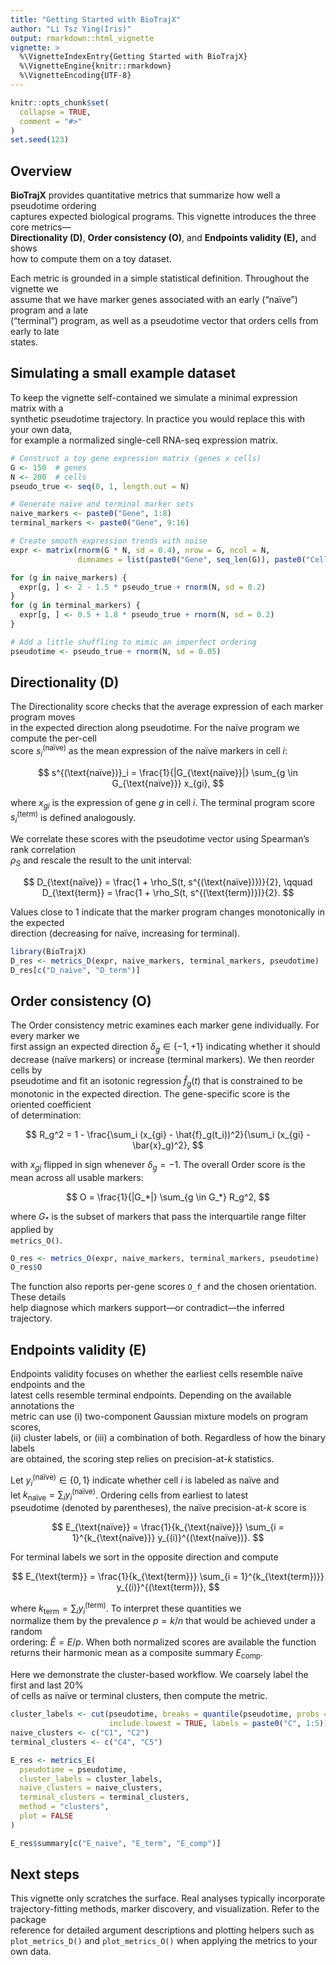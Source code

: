 ```yaml
---
title: "Getting Started with BioTrajX"
author: "Li Tsz Ying(Iris)"
output: rmarkdown::html_vignette
vignette: >
  %\VignetteIndexEntry{Getting Started with BioTrajX}
  %\VignetteEngine{knitr::rmarkdown}
  %\VignetteEncoding{UTF-8}
---
```


```r
knitr::opts_chunk$set(
  collapse = TRUE,
  comment = "#>"
)
set.seed(123)
```

## Overview

**BioTrajX** provides quantitative metrics that summarize how well a pseudotime ordering\
captures expected biological programs. This vignette introduces the three core metrics---\
**Directionality (D)**, **Order consistency (O)**, and **Endpoints validity (E),** and shows\
how to compute them on a toy dataset.

Each metric is grounded in a simple statistical definition. Throughout the vignette we\
assume that we have marker genes associated with an early ("naïve") program and a late\
("terminal") program, as well as a pseudotime vector that orders cells from early to late\
states.

## Simulating a small example dataset

To keep the vignette self-contained we simulate a minimal expression matrix with a\
synthetic pseudotime trajectory. In practice you would replace this with your own data,\
for example a normalized single-cell RNA-seq expression matrix.

```r
# Construct a toy gene expression matrix (genes x cells)
G <- 150  # genes
N <- 200  # cells
pseudo_true <- seq(0, 1, length.out = N)

# Generate naïve and terminal marker sets
naive_markers <- paste0("Gene", 1:8)
terminal_markers <- paste0("Gene", 9:16)

# Create smooth expression trends with noise
expr <- matrix(rnorm(G * N, sd = 0.4), nrow = G, ncol = N,
               dimnames = list(paste0("Gene", seq_len(G)), paste0("Cell", seq_len(N))))

for (g in naive_markers) {
  expr[g, ] <- 2 - 1.5 * pseudo_true + rnorm(N, sd = 0.2)
}
for (g in terminal_markers) {
  expr[g, ] <- 0.5 + 1.8 * pseudo_true + rnorm(N, sd = 0.2)
}

# Add a little shuffling to mimic an imperfect ordering
pseudotime <- pseudo_true + rnorm(N, sd = 0.05)
```

## Directionality (D)

The Directionality score checks that the average expression of each marker program moves\
in the expected direction along pseudotime. For the naïve program we compute the per-cell\
score $s^{(\text{naïve})}_i$ as the mean expression of the naïve markers in cell $i$:

$$
 s^{(\text{naïve})}_i = \frac{1}{|G_{\text{naïve}}|} \sum_{g \in G_{\text{naïve}}} x_{gi},
$$

where $x_{gi}$ is the expression of gene $g$ in cell $i$. The terminal program score\
$s^{(\text{term})}_i$ is defined analogously.

We correlate these scores with the pseudotime vector using Spearman's rank correlation\
$\rho_S$ and rescale the result to the unit interval:

$$
 D_{\text{naïve}} = \frac{1 + \rho_S(t, s^{(\text{naïve})})}{2}, \qquad
 D_{\text{term}} = \frac{1 + \rho_S(t, s^{(\text{term})})}{2}.
$$

Values close to 1 indicate that the marker program changes monotonically in the expected\
direction (decreasing for naïve, increasing for terminal).

```r
library(BioTrajX)
D_res <- metrics_D(expr, naive_markers, terminal_markers, pseudotime)
D_res[c("D_naive", "D_term")]
```

## Order consistency (O)

The Order consistency metric examines each marker gene individually. For every marker we\
first assign an expected direction $\delta_g \in \{-1, +1\}$ indicating whether it should\
decrease (naïve markers) or increase (terminal markers). We then reorder cells by\
pseudotime and fit an isotonic regression $\hat{f}_g(t)$ that is constrained to be\
monotonic in the expected direction. The gene-specific score is the oriented coefficient\
of determination:

$$
 R_g^2 = 1 - \frac{\sum_i (x_{gi} - \hat{f}_g(t_i))^2}{\sum_i (x_{gi} - \bar{x}_g)^2},
$$

with $x_{gi}$ flipped in sign whenever $\delta_g = -1$. The overall Order score is the\
mean across all usable markers:

$$
 O = \frac{1}{|G_*|} \sum_{g \in G_*} R_g^2,
$$

where $G_*$ is the subset of markers that pass the interquartile range filter applied by\
`metrics_O()`.

```r
O_res <- metrics_O(expr, naive_markers, terminal_markers, pseudotime)
O_res$O
```

The function also reports per-gene scores `O_f` and the chosen orientation. These details\
help diagnose which markers support---or contradict---the inferred trajectory.

## Endpoints validity (E)

Endpoints validity focuses on whether the earliest cells resemble naïve endpoints and the\
latest cells resemble terminal endpoints. Depending on the available annotations the\
metric can use (i) two-component Gaussian mixture models on program scores,\
(ii) cluster labels, or (iii) a combination of both. Regardless of how the binary labels\
are obtained, the scoring step relies on precision-at-$k$ statistics.

Let $y_i^{(\text{naïve})} \in \{0, 1\}$ indicate whether cell $i$ is labeled as naïve and\
let $k_{\text{naïve}} = \sum_i y_i^{(\text{naïve})}$. Ordering cells from earliest to latest\
pseudotime (denoted by parentheses), the naïve precision-at-$k$ score is

$$
 E_{\text{naïve}} = \frac{1}{k_{\text{naïve}}} \sum_{i = 1}^{k_{\text{naïve}}}
   y_{(i)}^{(\text{naïve})}.
$$

For terminal labels we sort in the opposite direction and compute

$$
 E_{\text{term}} = \frac{1}{k_{\text{term}}} \sum_{i = 1}^{k_{\text{term})}}
   y_{(i)}^{(\text{term})},
$$

where $k_{\text{term}} = \sum_i y_i^{(\text{term})}$. To interpret these quantities we\
normalize them by the prevalence $p = k / n$ that would be achieved under a random\
ordering: $\tilde{E} = E / p$. When both normalized scores are available the function\
returns their harmonic mean as a composite summary $E_{\text{comp}}$.

Here we demonstrate the cluster-based workflow. We coarsely label the first and last 20%\
of cells as naïve or terminal clusters, then compute the metric.

```r
cluster_labels <- cut(pseudotime, breaks = quantile(pseudotime, probs = seq(0, 1, length.out = 6)),
                      include.lowest = TRUE, labels = paste0("C", 1:5))
naive_clusters <- c("C1", "C2")
terminal_clusters <- c("C4", "C5")

E_res <- metrics_E(
  pseudotime = pseudotime,
  cluster_labels = cluster_labels,
  naive_clusters = naive_clusters,
  terminal_clusters = terminal_clusters,
  method = "clusters",
  plot = FALSE
)

E_res$summary[c("E_naive", "E_term", "E_comp")]
```

## Next steps

This vignette only scratches the surface. Real analyses typically incorporate\
trajectory-fitting methods, marker discovery, and visualization. Refer to the package\
reference for detailed argument descriptions and plotting helpers such as\
`plot_metrics_D()` and `plot_metrics_O()` when applying the metrics to your own data.
